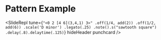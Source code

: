 
# Pattern Example

<SlideRepl
  tune={`"<0 2 [4 6](3,4,1) 3>"
.off(1/4, add(2))
.off(1/2, add(6))
.scale('D minor')
.legato(.25)
.note().s("sawtooth square")
.delay(.8).delaytime(.125)`}
  hideHeader
  punchcard
/>
